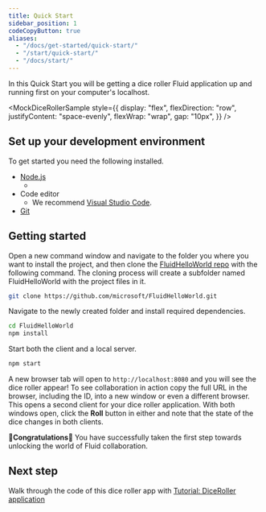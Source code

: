 ```yaml
---
title: Quick Start
sidebar_position: 1
codeCopyButton: true
aliases:
  - "/docs/get-started/quick-start/"
  - "/start/quick-start/"
  - "/docs/start/"
---
```



In this Quick Start you will be getting a dice roller Fluid application up and running first on your computer's
localhost.

<MockDiceRollerSample style={{
  display: "flex",
  flexDirection: "row",
  justifyContent: "space-evenly",
  flexWrap: "wrap",
  gap: "10px",
}} />

## Set up your development environment

To get started you need the following installed.

-   [Node.js](https://nodejs.org/en/download)
    - <NodeVersions />
-   Code editor
    - We recommend [Visual Studio Code](https://code.visualstudio.com/).
-   [Git](https://git-scm.com/downloads)

## Getting started

Open a new command window and navigate to the folder you where you want to install the project, and then clone the
[FluidHelloWorld repo](https://github.com/microsoft/FluidHelloWorld) with the following command. The cloning process
will create a subfolder named FluidHelloWorld with the project files in it.

```bash
git clone https://github.com/microsoft/FluidHelloWorld.git
```

Navigate to the newly created folder and install required dependencies.

```bash
cd FluidHelloWorld
npm install
```

Start both the client and a local server.

```bash
npm start
```

A new browser tab will open to `http://localhost:8080` and you will see the dice roller appear! To see collaboration in
action copy the full URL in the browser, including the ID, into a new window or even a different browser. This opens a
second client for your dice roller application. With both windows open, click the **Roll** button in either and note
that the state of the dice changes in both clients.


🥳**Congratulations**🎉 You have successfully taken the first step towards unlocking the world of Fluid collaboration.

## Next step

Walk through the code of this dice roller app with [Tutorial: DiceRoller application](./tutorial)
